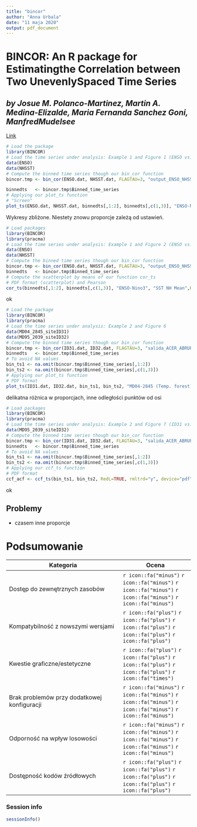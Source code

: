 ```yaml
---
title: "bincor"
author: "Anna Urbala"
date: "11 maja 2020"
output: pdf_document
---
```


# BINCOR: An R package for Estimatingthe Correlation between Two UnevenlySpaced Time Series
## *by Josue M. Polanco-Martinez, Martin A. Medina-Elizalde, Maria Fernanda Sanchez Goni, ManfredMudelsee*
[Link](https://journal.r-project.org/archive/2019/RJ-2019-035/RJ-2019-035.pdf)

```r
# Load the package
library(BINCOR)
# Load the time series under analysis: Example 1 and Figure 1 (ENSO vs. NHSST)
data(ENSO)
data(NHSST)
# Compute the binned time series though our bin_cor function
bincor.tmp <- bin_cor(ENSO.dat, NHSST.dat, FLAGTAU=3, "output_ENSO_NHSST.tmp")

binnedts   <- bincor.tmp$Binned_time_series
# Applying our plot_ts function
# "Screen"
plot_ts(ENSO.dat, NHSST.dat, binnedts[,1:2], binnedts[,c(1,3)], "ENSO-Nino3","SST NH Mean", colts1=1, colts2=2, colbints1=3, colbints2=4, device="screen")
```

Wykresy zbliżone. Niestety znowu proporcje zależą od ustawień.

```r
# Load packages
library(BINCOR)
library(pracma)
# Load the time series under analysis: Example 1 and Figure 2 (ENSO vs. NHSST)
data(ENSO)
data(NHSST)
# Compute the binned time series though our bin_cor function
bincor.tmp <- bin_cor(ENSO.dat, NHSST.dat, FLAGTAU=3, "output_ENSO_NHSST.tmp")
binnedts   <- bincor.tmp$Binned_time_series
# Compute the scatterplot by means of our function cor_ts
# PDF format (scatterplot) and Pearson
cor_ts(binnedts[,1:2], binnedts[,c(1,3)], "ENSO-Nino3", "SST NH Mean",KoCM="pearson", rmltrd="y", device="pdf", Hpdf=6, Wpdf=9, resfig=300,ofilename="scatterplot_ENSO_SST")
```

ok

```r
# Load the package
library(BINCOR)
library(pracma)
# Load the time series under analysis: Example 2 and Figure 6
data(MD04_2845_siteID31)
data(MD95_2039_siteID32)
# Compute the binned time series though our bin_cor function
bincor.tmp <- bin_cor(ID31.dat, ID32.dat, FLAGTAU=3, "salida_ACER_ABRUPT.tmp")
binnedts   <- bincor.tmp$Binned_time_series
# To avoid NA values
bin_ts1 <- na.omit(bincor.tmp$Binned_time_series[,1:2])
bin_ts2 <- na.omit(bincor.tmp$Binned_time_series[,c(1,3)])
# Applying our plot_ts function
# PDF format
plot_ts(ID31.dat, ID32.dat, bin_ts1, bin_ts2, "MD04-2845 (Temp. forest)","MD95-2039 (Temp. forest )", colts1=1, colts2=2, colbints1=3, colbints2=4,device="pdf", Hpdf=6, Wpdf=9, resfig=300, ofilename="ts_ACER_ABRUPT")
```
delikatna różnica w proporcjach, inne odległości punktów od osi

```r
# Load packages
library(BINCOR)
library(pracma)
# Load the time series under analysis: Example 2 and Figure 7 (ID31 vs. ID32)data(MD04_2845_siteID31)
data(MD95_2039_siteID32)
# Compute the binned time series though our bin_cor function
bincor.tmp <- bin_cor(ID31.dat, ID32.dat, FLAGTAU=3, "salida_ACER_ABRUPT.tmp")
binnedts   <- bincor.tmp$Binned_time_series
# To avoid NA values
bin_ts1 <- na.omit(bincor.tmp$Binned_time_series[,1:2])
bin_ts2 <- na.omit(bincor.tmp$Binned_time_series[,c(1,3)])
# Applying our ccf_ts function
# PDF format
ccf_acf <- ccf_ts(bin_ts1, bin_ts2, RedL=TRUE, rmltrd="y", device="pdf", Hpdf=6,Wpdf=9, resfig=300, ofilename="ccf_ID31_ID32_res")
```

ok

## Problemy 
- czasem inne proporcje


# Podsumowanie
| Kategoria | Ocena |
|-----------|-------|
| Dostęp do zewnętrznych zasobów |`r icon::fa("minus")` `r icon::fa("minus")` `r icon::fa("minus")` `r icon::fa("minus")` `r icon::fa("minus")`|
| Kompatybilność z nowszymi wersjami |`r icon::fa("plus")` `r icon::fa("plus")` `r icon::fa("plus")` `r icon::fa("plus")` `r icon::fa("plus")`|
| Kwestie graficzne/estetyczne |`r icon::fa("plus")` `r icon::fa("plus")` `r icon::fa("plus")` `r icon::fa("plus")` `r icon::fa("times")`|
| Brak problemów przy dodatkowej konfiguracji | `r icon::fa("minus")` `r icon::fa("minus")` `r icon::fa("minus")` `r icon::fa("minus")` `r icon::fa("minus")` |
| Odporność na wpływ losowości |`r icon::fa("minus")` `r icon::fa("minus")` `r icon::fa("minus")` `r icon::fa("minus")` `r icon::fa("minus")`|
| Dostępność kodów źródłowych |`r icon::fa("plus")` `r icon::fa("plus")` `r icon::fa("plus")` `r icon::fa("plus")` `r icon::fa("plus")`|


### Session info
```r
sessionInfo()
```